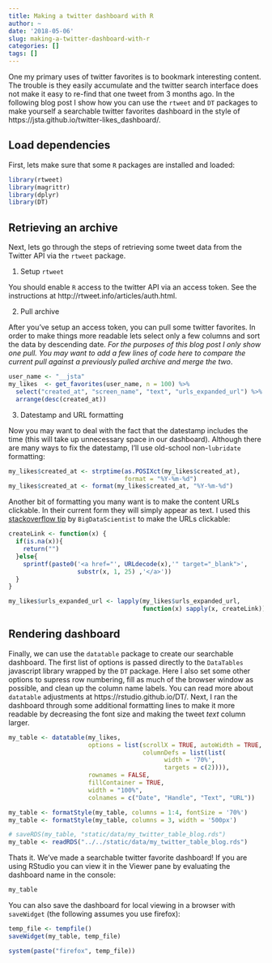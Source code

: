 ```yaml
---
title: Making a twitter dashboard with R
author: ~
date: '2018-05-06'
slug: making-a-twitter-dashboard-with-r
categories: []
tags: []
---
```


One my primary uses of twitter favorites is to bookmark interesting content. The trouble is they easily accumulate and the twitter search interface does not make it easy to re-find that one tweet from 3 months ago. In the following blog post I show how you can use the `rtweet` and `DT` packages to make yourself a searchable twitter favorites dashboard in the style of https://jsta.github.io/twitter-likes_dashboard/.

## Load dependencies

First, lets make sure that some `R` packages are installed and loaded: 

```r
library(rtweet)
library(magrittr)
library(dplyr)
library(DT)
```

## Retrieving an archive

Next, lets go through the steps of retrieving some tweet data from the Twitter API via the `rtweet` package. 

1. Setup `rtweet`

You should enable `R` access to the twitter API via an access token. See the instructions at http://rtweet.info/articles/auth.html.

2. Pull archive

After you've setup an access token, you can pull some twitter favorites. In order to make things more readable lets select only a few columns and sort the data by descending date. _For the purposes of this blog post I only show one pull. You may want to add a few lines of code here to compare the current pull against a previously pulled archive and merge the two_.

```r
user_name <- "__jsta"
my_likes  <- get_favorites(user_name, n = 100) %>% 
  select("created_at", "screen_name", "text", "urls_expanded_url") %>%
  arrange(desc(created_at))

```

3. Datestamp and URL formatting

Now you may want to deal with the fact that the datestamp includes the time (this will take up unnecessary space in our dashboard). Although there are many ways to fix the datestamp, I'll use old-school non-`lubridate` formatting:

```r
my_likes$created_at <- strptime(as.POSIXct(my_likes$created_at), 
                                format = "%Y-%m-%d")
my_likes$created_at <- format(my_likes$created_at, "%Y-%m-%d")
```

Another bit of formatting you many want is to make the content URLs clickable. In their current form they will simply appear as text. I used this [stackoverflow tip](https://stackoverflow.com/a/44575959/3362993) by `BigDataScientist` to make the URLs clickable:

```r
createLink <- function(x) {
  if(is.na(x)){
    return("")
  }else{
    sprintf(paste0('<a href="', URLdecode(x),'" target="_blank">', 
                   substr(x, 1, 25) ,'</a>'))
  }
}

my_likes$urls_expanded_url <- lapply(my_likes$urls_expanded_url, 
                                     function(x) sapply(x, createLink))
```

## Rendering dashboard

Finally, we can use the `datatable` package to create our searchable dashboard. The first list of options is passed directly to the `DataTables` javascript library wrapped by the `DT` package. Here I also set some other options to supress row numbering, fill as much of the browser window as possible, and clean up the column name labels. You can read more about `datatable` adjustments at https://rstudio.github.io/DT/. Next, I ran the dashboard through some additional formatting lines to make it more readable by decreasing the font size and making the tweet _text_ column larger.

```r
my_table <- datatable(my_likes, 
                      options = list(scrollX = TRUE, autoWidth = TRUE,
                                     columnDefs = list(list(
                                           width = '70%', 
                                           targets = c(2)))), 
                      rownames = FALSE,
                      fillContainer = TRUE,
                      width = "100%", 
                      colnames = c("Date", "Handle", "Text", "URL"))

my_table <- formatStyle(my_table, columns = 1:4, fontSize = '70%')
my_table <- formatStyle(my_table, columns = 3, width = '500px')
```

```r
# saveRDS(my_table, "static/data/my_twitter_table_blog.rds")
my_table <- readRDS("../../static/data/my_twitter_table_blog.rds")
```

Thats it. We've made a searchable twitter favorite dashboard! If you are using RStudio you can view it in the Viewer pane by evaluating the dashboard name in the console:

```r
my_table
```

You can also save the dashboard for local viewing in a browser with `saveWidget` (the following assumes you use firefox):

```r
temp_file <- tempfile()
saveWidget(my_table, temp_file)

system(paste("firefox", temp_file))
```
